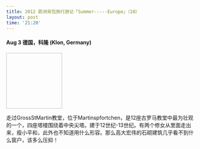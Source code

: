 ```yaml
---
title: 2012 欧洲背包旅行游记「Summer-----Europe」（10）
layout: post
time: '21:20'
---
```


#### Aug 3 德国，科隆 (Klon, Germany)

<a href="http://linhui.org/images/posts/Klon1.jpg"><img class="wp-image-234 alignright" width="150" height="150" /></a>  


走过GrossStMartin教堂，位于Martinspfortchen，是12座古罗马教堂中最为壮观的一个，四座塔楼围绕着中央尖塔。建于12世纪-13世纪。有两个修女从里面走出来，瘦小平和，此外也不知道用什么形容。那么高大宏伟的石砌建筑几乎看不到什么窗户，该多么压抑！

